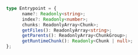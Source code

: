 ```ts
type Entrypoint = {
      name?: Readonly<string>;
      index?: Readonly<number>;
      chunks: ReadonlyArray<Chunk>;
      getFiles(): ReadonlyArray<string>;
      getParents(): ReadonlyArray<ChunkGroup>;
      getRuntimeChunk(): Readonly<Chunk | null>;
};
```
